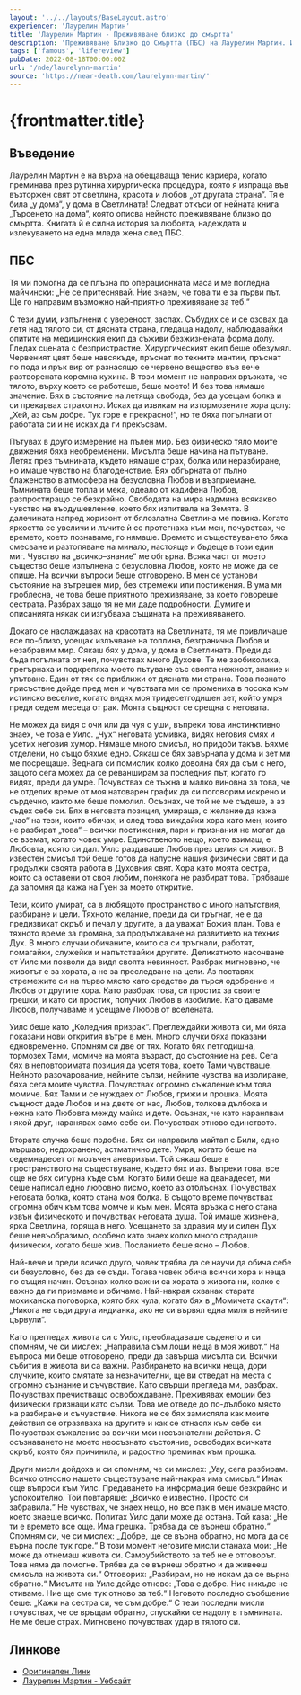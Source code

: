 ```yaml
---
layout: '../../layouts/BaseLayout.astro'
experiencer: 'Лаурелин Мартин'
title: 'Лаурелин Мартин - Преживяване близко до смъртта'
description: 'Преживяване Близко до Смъртта (ПБС) на Лаурелин Мартин. Изживява пълен вътрешен мир, и силно съчувствие и любов към едно малко момиче и едно момче, които е била наранила.'
tags: ['famous', 'lifereview']
pubDate: 2022-08-18T00:00:00Z
url: '/nde/laurelynn-martin'
source: 'https://near-death.com/laurelynn-martin/'
---
```


# {frontmatter.title}

<YouTubeEmbed videoID="kSAaKwU3z3g" title="Мир, Любов, Съчувствие."/>

## Въведение

Лаурелин Мартин е на върха на обещаваща тенис кариера, когато преминава през рутинна хирургическа процедура, която я изпраща във възторжен свят от светлина, красота и любов „от другата страна“. Тя е била „у дома“, у дома в Светлината! Следват откъси от нейната книга „Търсенето на дома“, която описва нейното преживяване близко до смъртта. Книгата ѝ е силна история за любовта, надеждата и излекуването на една млада жена след ПБС.

## ПБС

Тя ми помогна да се плъзна по операционната маса и ме погледна майчински: „Не се притеснявай. Ние знаем, че това ти е за първи път. Ще го направим възможно най-приятно преживяване за теб.“

С тези думи, изпълнени с увереност, заспах. Събудих се и се озовах да летя над тялото си, от дясната страна, гледаща надолу, наблюдавайки опитите на медицинския екип да съживи безжизнената форма долу. Гледах сцената с безпристрастие. Хирургическият екип беше обезумял. Червеният цвят беше навсякъде, пръснат по техните мантии, пръснат по пода и ярък вир от разнасящо се червено вещество във вече разтворената коремна кухина. В този момент не направих връзката, че тялото, върху което се работеше, беше моето! И без това нямаше значение. Бях в състояние на летяща свобода, без да усещам болка и си прекарвах страхотно. Исках да извикам на изтормозените хора долу: „Хей, аз съм добре. Тук горе е прекрасно!“, но те бяха погълнати от работата си и не исках да ги прекъсвам.

Пътувах в друго измерение на пълен мир. Без физическо тяло моите движения бяха необременени. Мисълта беше начина на пътуване. Летях през тъмнината, където нямаше страх, болка или неразбиране, но имаше чувство на благоденствие. Бях обгърната от пълно блаженство в атмосфера на безусловна Любов и възприемане. Тъмнината беше топла и мека, одеало от кадифена Любов, разпростиращо се безкрайно. Свободата на мира надмина всякакво чувство на въодушевление, което бях изпитвала на Земята. В далечината напред хоризонт от бялозлатна Светлина ме повика. Когато яркостта се увеличи и лъчите ѝ се протегнаха към мен, почувствах, че времето, което познаваме, го нямаше. Времето и съществуването бяха смесване и разтопяване на минало, настояще и бъдеще в този един миг. Чувство на „всичко–знание“ ме обгърна. Всяка част от моето същество беше изпълнена с безусловна Любов, която не може да се опише. На всички въпроси беше отговорено. В мен се установи състояние на вътрешен мир, без стремежи или постижения. В ума ми проблесна, че това беше приятното преживяване, за което говореше сестрата. Разбрах защо тя не ми даде подробности. Думите и описанията някак си изгубваха същината на преживяването.

Докато се наслаждавах на красотата на Светлината, тя ме привличаше все по-близо, усещах излъчване на топлина, безгранична Любов и незабравим мир. Сякаш бях у дома, у дома в Светлината. Преди да бъда погълната от нея, почувствах много Духове. Те ме заобиколиха, прегърнаха и подкрепяха моето пътуване със своята нежност, знание и упътване. Един от тях се приближи от дясната ми страна. Това познато присъствие дойде пред мен и чувствата ми се промениха в посока към истинско веселие, когато видях моя тридесетгодишен зет, който умря преди седем месеца от рак. Моята същност се срещна с неговата.

Не можех да видя с очи или да чуя с уши, въпреки това инстинктивно знаех, че това е Уилс. „Чух“ неговата усмивка, видях неговия смях и усетих неговия хумор. Нямаше много смисъл, но придоби такъв. Бяхме отделени, но също бяхме едно. Сякаш се бях завърнала у дома и зет ми ме посрещаше. Веднага си помислих колко доволна бях да съм с него, защото сега можех да се реванширам за последния път, когато го видях, преди да умре. Почувствах се тъжна и малко виновна за това, че не отделих време от моя натоварен график да си поговорим искрено и сърдечно, както ме беше помолил. Осъзнах, че той не ме съдеше, а аз съдех себе си. Бях в неговата позиция, умираща, с желание да кажа „чао“ на тези, които обичах, и след това виждайки хора като мен, които не разбират „това“ – всички постижения, пари и признания не могат да се вземат, когато човек умре. Единственото нещо, което взимаш, е Любовта, която си дал. Уилс раздаваше Любов през целия си живот. В известен смисъл той беше готов да напусне нашия физически свят и да продължи своята работа в Духовния свят. Хора като моята сестра, които са оставени от своя любим, понякога не разбират това. Трябваше да запомня да кажа на Гуен за моето откритие.

Тези, които умират, са в любящото пространство с много напътствия, разбиране и цели. Тяхното желание, преди да си тръгнат, не е да предизвикат скръб и печал у другите, а да уважат Божия план. Това е тяхното време за промяна, за продължаване на развитието на техния Дух. В много случаи обичаните, които са си тръгнали, работят, помагайки, служейки и напътствайки другите. Деликатното насочване от Уилс ми позволи да видя своята невинност. Разбрах мигновено, че животът е за хората, а не за преследване на цели. Аз поставях стремежите си на първо място като средство да търся одобрение и Любов от другите хора. Като разбрах това, си простих за своите грешки, и като си простих, получих Любов в изобилие. Като даваме Любов, получаваме и усещаме Любов от вселената.

Уилс беше като „Коледния призрак“. Преглеждайки живота си, ми бяха показани нови открития вътре в мен. Много случки бяха показани едновременно. Спомням си две от тях. Когато бях петгодишна, тормозех Тами, момиче на моята възраст, до състояние на рев. Сега бях в неповторимата позиция да усетя това, което Тами чувстваше. Нейното разочарование, нейните сълзи, нейните чувства на изолиране, бяха сега моите чувства. Почувствах огромно съжаление към това момиче. Бях Тами и се нуждаех от Любов, грижи и прошка. Моята същност даде Любов и на двете от нас, Любов, толкова дълбока и нежна като Любовта между майка и дете. Осъзнах, че като наранявам някой друг, наранявах само себе си. Почувствах отново единството.

Втората случка беше подобна. Бях си направила майтап с Били, едно мършаво, недохранено, астматично дете. Умря, когато беше на седемнадесет от мозъчен аневризъм. Той сякаш беше в пространството на съществуване, където бях и аз. Въпреки това, все още не бях сигурна къде съм. Когато Били беше на дванадесет, ми беше написал едно любовно писмо, което аз отблъснах. Почувствах неговата болка, която стана моя болка. В същото време почувствах огромна обич към това момче и към мен. Моята връзка с него стана извън физическото и почувствах неговата душа. Той имаше жизнена, ярка Светлина, горяща в него. Усещането за здравия му и силен Дух беше невъобразимо, особено като знаех колко много страдаше физически, когато беше жив. Посланието беше ясно – Любов.

Най-вече и преди всичко друго, човек трябва да се научи да обича себе си безусловно, без да се съди. Тогава човек обича всички хора и неща по същия начин. Осъзнах колко важни са хората в живота ни, колко е важно да ги приемаме и обичаме. Най-накрая схванах старата мохиканска поговорка, която бях чула, когато бях в „Момичета скаути“: „Никога не съди друга индианка, ако не си вървял една миля в нейните цървули“.

Като прегледах живота си с Уилс, преобладаваше съденето и си спомням, че си мислех: „Направила съм лоши неща в моя живот.“ На въпроса ми беше отговорено, преди да завърша мисълта си. Всички събития в живота ви са важни. Разбирането на всички неща, дори случките, които смятате за незначителни, ще ви отведат на места с огромно съзнание и съчувствие. Като свърши прегледа ми, разбрах. Почувствах пречистващо освобождаване. Преживявах емоции без физически признаци като сълзи. Това ме отведе до по-дълбоко място на разбиране и съчувствие. Никога не се бях замисляла как моите действия се отразяваха на другите и как се отнасях към себе си. Почувствах  съжаление за всички мои несъзнателни действия. С осъзнаването на моето неосъзнато състояние, освободих всичката скръб, която бях причинила, и радостно преминах към прошка.

Други мисли дойдоха и си спомням, че си мислех: „Уау, сега разбирам. Всичко относно нашето съществуване най-накрая има смисъл.“ Имах още въпроси към Уилс. Предаването на информация беше безкрайно и успокоително. Той повтаряше: „Всичко е известно. Просто си забравила.“ Не чувствах, че знаех нещо, но все пак в мен имаше място, което знаеше всичко. Попитах Уилс дали може да остана. Той каза: „Не ти е времето все още. Има грешка. Трябва да се върнеш обратно.“ Спомням си, че си мислех: „Добре, ще се върна обратно, но мога да се върна после тук горе.“ В този момент неговите мисли станаха мои: „Не може да отнемаш живота си. Самоубийството за теб не е отговорът. Това няма да помогне. Трябва да се върнеш обратно и да живееш смисъла на живота си.“ Отговорих: „Разбирам, но не искам да се върна обратно.“ Мисълта на Уилс дойде отново: „Това е добре. Ние никъде не отиваме. Ние ще сме тук отново за теб.“ Неговото последно съобщение беше: „Кажи на сестра си, че съм добре.“ С тези последни мисли почувствах, че се връщам обратно, спускайки се надолу в тъмнината. Не ме беше страх. Мигновено почувствах удар в тялото си.

## Линкове

- [Оригинален Линк](https://near-death.com/laurelynn-martin/)
- [Лаурелин Мартин - Уебсайт](https://www.laurelynnmartin.com/)
